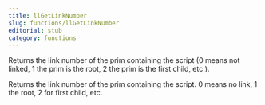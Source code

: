 ```yaml
---
title: llGetLinkNumber
slug: functions/llGetLinkNumber
editorial: stub
category: functions
---
```


<LSLFunction
	name="llGetLinkNumber"
	returnType="integer"
/>

Returns the link number of the prim containing the script (0 means not linked, 1 the prim is the root, 2 the prim is the first child, etc.).

Returns the link number of the prim containing the script. 0 means no link, 1 the root, 2 for first child, etc.
